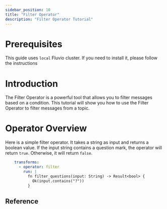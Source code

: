 ```yaml
---
sidebar_position: 10
title: "Filter Operator"
description: "Filter Operator Tutorial"
---
```



# Prerequisites

This guide uses `local` Fluvio cluster. If you need to install it, please follow the instructions

# Introduction

The Filter Operator is a powerful tool that allows you to filter messages based on a condition. This tutorial will show you how to use the Filter Operator to filter messages from a topic.

# Operator Overview

Here is a simple filter operator.  It takes a string as input and returns a boolean value.  If the input string contains a question mark, the operator will return `true`.  Otherwise, it will return `false`.

```YAML
    transforms:
      - operator: filter
        run: |
          fn filter_questions(input: String) -> Result<bool> {
            Ok(input.contains("?"))
          }

```



## Reference
